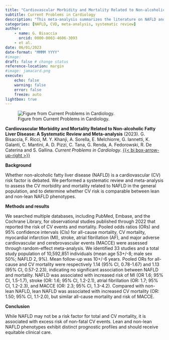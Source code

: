 ```yaml
---
title: "Cardiovascular Morbidity and Mortality Related to Non-alcoholic Fatty Liver Disease: A Systematic Review and Meta-analysis"
subtitle: Current Problems in Cardiology
description: "This meta-analysis summarizes the literature on NAFLD and cardiovascular risk."
categories: [NAFLD, CVD, meta-analysis, systematic review]
author: 
    - name: G. Bisaccia
      orcid: 0000-0003-4606-3093
    - et al.
date: 06/01/2023
date-format: "MMMM YYYY"
#image: 
draft: false # change status
reference-location: margin
#image: jamacard.png
execute:
    echo: false
    warning: false
    error: false
    freeze: auto
lightbox: true
---
```

![Figure from Current Problems in Cardiology.](nafld.png)

::: {.column-margin}
**Cardiovascular Morbidity and Mortality Related to Non-alcoholic Fatty Liver Disease: A Systematic Review and Meta-analysis** (2023).
G. Bisaccia, F. Ricci, M. Y. Khanji, A. Sorella, E. Melchiorre, G. Iannetti, K. Galanti, C. Mantini, A. D. Pizzi, C. Tana, G. Renda, A. Fedorowski, R. De Caterina and S. Gallina. *Current Problems in Cardiology*. [{{< bi box-arrow-up-right >}}](https://doi.org/10.1016/j.cpcardiol.2023.101643)

:::

**Background**

Whether non-alcoholic fatty liver disease (NAFLD) is a cardiovascular (CV) risk factor is debated. We performed a systematic review and meta-analysis to assess the CV morbidity and mortality related to NAFLD in the general population, and to determine whether CV risk is comparable between lean and non-lean NAFLD phenotypes. 

**Methods and results**

We searched multiple databases, including PubMed, Embase, and the Cochrane Library, for observational studies published through 2022 that reported the risk of CV events and mortality. Pooled odds ratios (ORs) and 95% confidence intervals (CIs) for all-cause mortality, CV mortality, myocardial infarction (MI), stroke, atrial fibrillation (AF), and major adverse cardiovascular and cerebrovascular events (MACCE) were assessed through random-effect meta-analysis. We identified 33 studies and a total study population of 10,592,851 individuals (mean age 53+/-8; male sex 50%; NAFLD 2, 9%). Mean follow-up was 10+/-6 years. Pooled ORs for all-cause and CV mortality were respectively 1.14 (95% CI, 0.78-1.67) and 1.13 (95% CI, 0.57-2.23), indicating no significant association between NAFLD and mortality. NAFLD was associated with increased risk of MI (OR 1.6; 95% CI, 1.5-1.7), stroke (OR: 1.6; 95% CI, 1.2-2.1), atrial fibrillation (OR: 1.7; 95% CI, 1.2-2.3), and MACCE (OR: 2.3; 95% CI, 1.3-4.2). Compared with non-lean NAFLD, lean NAFLD was associated with increased CV mortality (OR: 1.50; 95% CI, 1.1-2.0), but similar all-cause mortality and risk of MACCE.

**Conclusion**

While NAFLD may not be a risk factor for total and CV mortality, it is associated with excess risk of non-fatal CV events. Lean and non-lean NAFLD phenotypes exhibit distinct prognostic profiles and should receive equitable clinical care.